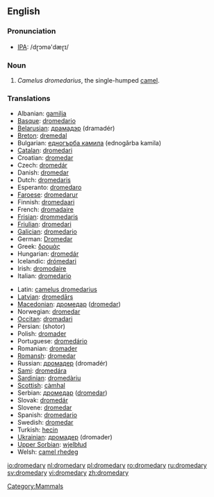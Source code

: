 {{wikipedia}}
==English==

===Pronunciation===
*[[w:IPA|IPA]]: /dɽɔmə'dæɽɪ/

===Noun===
{{en-noun|dromedar|ies}}

# ''Camelus dromedarius'', the single-humped [[camel]].

===Translations===
{{top}}
*Albanian: [[gamilja]]
*[[Basque]]: [[dromedario]]
*[[Belarusian]]: [[драмадэр]] (dramadér) {{m}}
*[[Breton]]: [[dremedal]] {{m}}
*Bulgarian: [[едногърба камила]] (ednogǎrba kamila) {{f}}
*[[Catalan]]: [[dromedari]] {{m}}
*Croatian: [[dromedar]] {{m}}
*Czech: [[dromedár]]
*Danish: [[dromedar]]
*Dutch: [[dromedaris]] {{m}}
*Esperanto: [[dromedaro]]
*[[Faroese]]: [[dromedarur]]
*Finnish: [[dromedaari]]
*French: [[dromadaire]] {{m}}
*[[Frisian]]: [[drommedaris]]
*[[Friulian]]: [[dromedari]] {{m}}
*[[Galician]]: [[dromedario]] {{m}}
*German: [[Dromedar]] {{n}}
*Greek: [[δρομάς]] {{f}}
*Hungarian: [[dromedár]]
*Icelandic: [[drómedari]] {{m}}
*Irish: [[dromodaire]]
*Italian: [[dromedario]] {{m}}
{{mid}}
*Latin: [[camelus dromedarius]] {{m}}
*[[Latvian]]: [[dromedārs]]
*[[Macedonian]]: [[дромедар]] ([[dromedar]])
*Norwegian: [[dromedar]]
*[[Occitan]]: [[dromadari]]
*Persian: {{FAchar|[[شتر]]}} (shotor)
*Polish: [[dromader]] {{m}}
*Portuguese: [[dromedário]] {{m}}
*Romanian: [[dromader]]
*[[Romansh]]: [[dromedar]]
*Russian: [[дромадер]] (dromadér) {{m}}
*[[Sami]]: [[dromedára]]
*[[Sardinian]]: [[dromedàriu]]
*[[Scottish]]: [[càmhal]]
*Serbian: [[дромедар]] ([[dromedar]]) {{m}}
*Slovak: [[dromedár]]
*Slovene: [[dromedar]] {{m}}
*Spanish: [[dromedario]] {{m}}
*Swedish: [[dromedar]]
*Turkish: [[hecin]]
*[[Ukrainian]]: [[дромадер]] (dromader)
*[[Upper Sorbian]]: [[wjelbłud]]
*Welsh: [[camel rhedeg]]
{{bottom}}

[[Category:Mammals]]

[[io:dromedary]]
[[nl:dromedary]]
[[pl:dromedary]]
[[ro:dromedary]]
[[ru:dromedary]]
[[sv:dromedary]]
[[vi:dromedary]]
[[zh:dromedary]]